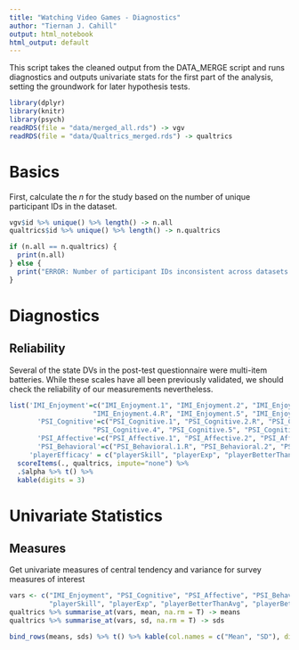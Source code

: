 ```yaml
---
title: "Watching Video Games - Diagnostics"
author: "Tiernan J. Cahill"
output: html_notebook
html_output: default
---
```


This script takes the cleaned output from the DATA_MERGE script and runs diagnostics and outputs univariate stats for the first part of the analysis, setting the groundwork for later hypothesis tests. 

```r
library(dplyr)
library(knitr)
library(psych)
readRDS(file = "data/merged_all.rds") -> vgv
readRDS(file = "data/Qualtrics_merged.rds") -> qualtrics
```

# Basics
First, calculate the *n* for the study based on the number of unique participant IDs in the dataset.
```r
vgv$id %>% unique() %>% length() -> n.all
qualtrics$id %>% unique() %>% length() -> n.qualtrics

if (n.all == n.qualtrics) {
  print(n.all)
} else {
  print("ERROR: Number of participant IDs inconsistent across datasets.")
}
```



# Diagnostics

## Reliability

Several of the state DVs in the post-test questionnaire were multi-item batteries. While these scales have all been previously validated, we should check the reliability of our measurements nevertheless.
```r
list('IMI_Enjoyment'=c("IMI_Enjoyment.1", "IMI_Enjoyment.2", "IMI_Enjoyment.3.R", 
                     "IMI_Enjoyment.4.R", "IMI_Enjoyment.5", "IMI_Enjoyment.6", "IMI_Enjoyment.7"),
       'PSI_Cognitive'=c("PSI_Cognitive.1", "PSI_Cognitive.2.R", "PSI_Cognitive.3",
                     "PSI_Cognitive.4", "PSI_Cognitive.5", "PSI_Cognitive.6"),
       'PSI_Affective'=c("PSI_Affective.1", "PSI_Affective.2", "PSI_Affective.3.R"),
       'PSI_Behavioral'=c("PSI_Behavioral.1.R", "PSI_Behavioral.2", "PSI_Behavioral.3"),
     'playerEfficacy' = c("playerSkill", "playerExp", "playerBetterThanAvg", "playerBetterThanViewer")) %>%
  scoreItems(., qualtrics, impute="none") %>% 
  .$alpha %>% t() %>%
  kable(digits = 3)
```

# Univariate Statistics

## Measures

Get univariate measures of central tendency and variance for survey measures of interest
```r

vars <- c("IMI_Enjoyment", "PSI_Cognitive", "PSI_Affective", "PSI_Behavioral",
          "playerSkill", "playerExp", "playerBetterThanAvg", "playerBetterThanViewer")
qualtrics %>% summarise_at(vars, mean, na.rm = T) -> means
qualtrics %>% summarise_at(vars, sd, na.rm = T) -> sds

bind_rows(means, sds) %>% t() %>% kable(col.names = c("Mean", "SD"), digits = 3)
```